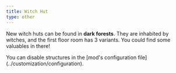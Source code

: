 ```yaml
---
title: Witch Hut
type: other
---
```


<Asset width={1024} location="promenade:structure/witch_hut" title="Witch Hut in a Dark Forest"/>

New witch huts can be found in **dark forests**. They are inhabited by witches, and the first floor room has 3 variants.
You could find some valuables in there!

<Callout>
    You can disable structures in the [mod's configuration file](../customization/configuration).
</Callout>